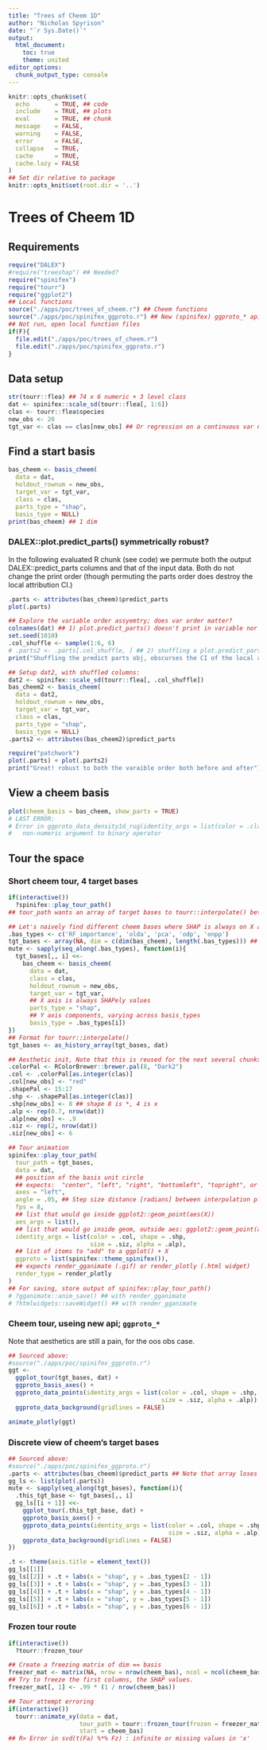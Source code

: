 ```yaml
---
title: "Trees of Cheem 1D"
author: "Nicholas Spyrison"
date: "`r Sys.Date()`"
output:
  html_document:
    toc: true
    theme: united
editor_options: 
  chunk_output_type: console
---
```

<!--   #rmarkdown::html_vignette -->
<!-- # vignette: > -->
<!-- #   %\VignetteIndexEntry{spinifex} -->
<!-- #   %\VignetteEngine{knitr::rmarkdown} -->
<!-- #   %\VignetteEncoding{UTF-8}{inputenc} -->
<!-- #   \usepackage[utf8]{inputenc} -->

<!-- #Example vignette: 
https://github.com/njtierney/naniar/blob/master/vignettes/getting-started-w-naniar.Rmd -->
```r
knitr::opts_chunk$set(
  echo       = TRUE, ## code
  include    = TRUE, ## plots
  eval       = TRUE, ## chunk
  message    = FALSE,
  warning    = FALSE,
  error      = FALSE,
  collapse   = TRUE,
  cache      = TRUE,
  cache.lazy = FALSE
)
## Set dir relative to package
knitr::opts_knit$set(root.dir = '..')
```

# Trees of Cheem 1D

## Requirements

```R
require("DALEX")
#require("treeshap") ## Needed?
require("spinifex")
require("tourr")
require("ggplot2")
## Local functions
source("./apps/poc/trees_of_cheem.r") ## Cheem functions
source("./apps/poc/spinifex_ggproto.r") ## New (spinifex) ggproto_* api
## Not run, open local function files
if(F){
  file.edit("./apps/poc/trees_of_cheem.r")
  file.edit("./apps/poc/spinifex_ggproto.r")
}
```

## Data setup

```R
str(tourr::flea) ## 74 x 6 numeric + 3 level class
dat <- spinifex::scale_sd(tourr::flea[, 1:6])
clas <- tourr::flea$species
new_obs <- 20
tgt_var <- clas == clas[new_obs] ## Or regression on a continuous var not in data.
```

## Find a start basis

```r
bas_cheem <- basis_cheem(
  data = dat,
  holdout_rownum = new_obs,
  target_var = tgt_var,
  class = clas,
  parts_type = "shap",
  basis_type = NULL)
print(bas_cheem) ## 1 dim
```

### DALEX::plot.predict_parts() symmetrically robust?

In the following evaluated R chunk (see code) we permute both the output DALEX::predict_parts columns and that of the input data. Both do not change the print order (though permuting the parts order does destroy the local attribution CI.)

```r
.parts <- attributes(bas_cheem)$predict_parts
plot(.parts)

## Explore the variable order assyemtry; does var order matter?
colnames(dat) ## 1) plot.predict_parts() doesn't print in variable nor ABC order.
set.seed(1010)
.col_shuffle <- sample(1:6, 6)
# .parts2 <- .parts[.col_shuffle, ] ## 2) shuffling a plot.predict_parts() obj doesn't change the print order (but has destroys the CI of the values.)
print("Shuffling the predict parts obj, obscurses the CI of the local attribution of the shap values, but not the order displayed. what if we shuffle the variables right out of the gate?")

## Setup dat2, with shuffled columns:
dat2 <- spinifex::scale_sd(tourr::flea[, .col_shuffle])
bas_cheem2 <- basis_cheem(
  data = dat2,
  holdout_rownum = new_obs,
  target_var = tgt_var,
  class = clas,
  parts_type = "shap",
  basis_type = NULL)
.parts2 <- attributes(bas_cheem2)$predict_parts

require("patchwork")
plot(.parts) + plot(.parts2)
print("Great! robust to both the varaible order both before and after")
```


## View a cheem basis

```r
plot(cheem_basis = bas_cheem, show_parts = TRUE)
# LAST ERROR:
# Error in ggproto_data_density1d_rug(identity_args = list(color = .class_else,  : 
#   non-numeric argument to binary operator
```


## Tour the space

### Short cheem tour, 4 target bases

```r
if(interactive())
  ?spinifex::play_tour_path()
## tour_path wants an array of target bases to tourr::interpolate() between.

## Let's naively find different cheem bases where SHAP is always on X and we find different first components for Y.
.bas_types <- c('RF_importance', 'olda', 'pca', 'odp', 'onpp')
tgt_bases <- array(NA, dim = c(dim(bas_cheem), length(.bas_types))) ## init
mute <- sapply(seq_along(.bas_types), function(i){
  tgt_bases[,, i] <<-
    bas_cheem <- basis_cheem(
      data = dat,
      class = clas,
      holdout_rownum = new_obs,
      target_var = tgt_var,
      ## X axis is always SHAPely values
      parts_type = "shap",
      ## Y axis components, varying across basis_types
      basis_type = .bas_types[i])
})
## Format for tourr::interpolate() 
tgt_bases <- as_history_array(tgt_bases, dat)

## Aesthetic init, Note that this is reused for the next several chunks in the `identity_args`
.colorPal <- RColorBrewer::brewer.pal(8, "Dark2")
.col <- .colorPal[as.integer(clas)]
.col[new_obs] <- "red"
.shapePal <- 15:17
.shp <- .shapePal[as.integer(clas)]
.shp[new_obs] <- 8 ## shape 8 is *, 4 is x
.alp <- rep(0.7, nrow(dat))
.alp[new_obs] <- .9
.siz <- rep(2, nrow(dat))
.siz[new_obs] <- 6

## Tour animation
spinifex::play_tour_path(
  tour_path = tgt_bases,
  data = dat,
  ## position of the basis unit circle
  ## expects:  "center", "left", "right", "bottomleft", "topright", or "off"
  axes = "left", 
  angle = .05, ## Step size distance [radians] between interpolation planes
  fps = 8, 
  ## list that would go inside ggplot2::geom_point(aes(X))
  aes_args = list(), 
  ## list that would go inside geom, outside aes: ggplot2::geom_point(aes(), X)
  identity_args = list(color = .col, shape = .shp,
                       size = .siz, alpha = .alp),
  ## list of items to "add" to a ggplot() + X
  ggproto = list(spinifex::theme_spinifex()),
  ## expects render_gganimate (.gif) or render_plotly (.html widget)
  render_type = render_plotly
)
## For saving, store output of spinifex::play_tour_path()
# ?gganimate::anim_save() ## with render_gganimate
# ?htmlwidgets::saveWidget() ## with render_gganimate
```

### Cheem tour, useing new api; `ggproto_*` 

Note that aesthetics are still a pain, for the oos obs case.

```r
## Sourced above:
#source("./apps/poc/spinifex_ggproto.r")
ggt <-
  ggplot_tour(tgt_bases, dat) +
  ggproto_basis_axes() +
  ggproto_data_points(identity_args = list(color = .col, shape = .shp,
                                           size = .siz, alpha = .alp)) +
  ggproto_data_background(gridlines = FALSE)

animate_plotly(ggt)
```

### Discrete view of cheem's target bases

```r
## Sourced above:
#source("./apps/poc/spinifex_ggproto.r")
.parts <- attributes(bas_cheem)$predict_parts ## Note that array loses predicted parts
gg_ls <- list(plot(.parts))
mute <- sapply(seq_along(tgt_bases), function(i){
  .this_tgt_base <- tgt_bases[,, i]
  gg_ls[[i + 1]] <<-
    ggplot_tour(.this_tgt_base, dat) +
    ggproto_basis_axes() +
    ggproto_data_points(identity_args = list(color = .col, shape = .shp,
                                             size = .siz, alpha = .alp)) +
    ggproto_data_background(gridlines = FALSE)
})

.t <- theme(axis.title = element_text())
gg_ls[[1]]
gg_ls[[2]] + .t + labs(x = "shap", y = .bas_types[2 - 1])
gg_ls[[3]] + .t + labs(x = "shap", y = .bas_types[3 - 1])
gg_ls[[4]] + .t + labs(x = "shap", y = .bas_types[4 - 1])
gg_ls[[5]] + .t + labs(x = "shap", y = .bas_types[5 - 1])
gg_ls[[6]] + .t + labs(x = "shap", y = .bas_types[6 - 1])
``` 

### Frozen tour route

```r
if(interactive())
  ?tourr::frozen_tour

## Create a freezing matrix of dim == basis
freezer_mat <- matrix(NA, nrow = nrow(cheem_bas), ncol = ncol(cheem_bas))
## Try to freeze the first columns, the SHAP values.
freezer_mat[, 1] <- .99 * (1 / nrow(cheem_bas))

## Tour attempt erroring
if(interactive())
  tourr::animate_xy(data = dat,
                    tour_path = tourr::frozen_tour(frozen = freezer_mat),
                    start = cheem_bas)
## R> Error in svd(t(Fa) %*% Fz) : infinite or missing values in 'x'
```

